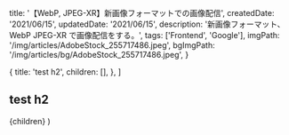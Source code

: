 
  title: '【WebP, JPEG-XR】新画像フォーマットでの画像配信',
  createdDate: '2021/06/15',
  updatedDate: '2021/06/15',
  description: '新画像フォーマット、WebP JPEG-XR で画像配信をする。',
  tags: ['Frontend', 'Google'],
  imgPath: '/img/articles/AdobeStock_255717486.jpeg',
  bgImgPath: '/img/articles/bg/AdobeStock_255717486.jpeg',
}

  {
    title: 'test h2',
    children: [],
  },
]

## test h2

  <Layout meta={meta} headlines={headlines} type="post">
    {children}
  </Layout>
)
